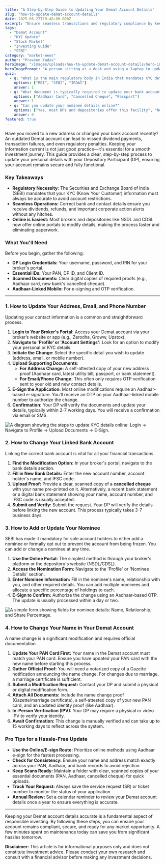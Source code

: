 ```yaml
---
title: "A Step-by-Step Guide to Updating Your Demat Account Details"
slug: "how-to-update-demat-account-details"
date: 2025-06-27T19:48:00.000Z
excerpt: "Ensure seamless transactions and regulatory compliance by keeping your Demat account details current. This guide simplifies updating your address, bank info, nominee, and more."
tags:
  - "Demat Account"
  - "KYC Update"
  - "Stock Market"
  - "Investing Guide"
  - "SEBI"
category: "market-news"
author: "Praveen Yadav"
heroImage: "/images/uploads/how-to-update-demat-account-details/hero-image.jpg"
heroImagePrompt: "A person sitting at a desk and using a laptop to update their online investment profile, symbolizing the process of updating a Demat account."
quiz:
  - q: "What is the main regulatory body in India that mandates KYC details be kept updated?"
    options: ["RBI", "SEBI", "IRDAI"]
    answer: 1
  - q: "What document is typically required to update your bank account in your Demat?"
    options: ["Aadhaar Card", "Cancelled Cheque", "Passport"]
    answer: 1
  - q: "Can you update your nominee details online?"
    options: ["Yes, most DPs and depositories offer this facility", "No, it must be done physically", "Only if you have a joint account"]
    answer: 0
featured: true
---
```


Have you moved to a new address or changed your bank account recently? An outdated Demat account can lead to missed dividend payments, transaction failures, and even regulatory penalties. Keeping your information current is not just good practice—it's essential for a smooth investment journey. This guide provides a clear, step-by-step process to update your personal details with your Depository Participant (DP), ensuring your account remains secure and fully functional.

### Key Takeaways
*   **Regulatory Necessity:** The Securities and Exchange Board of India (SEBI) mandates that your KYC (Know Your Customer) information must always be accurate to avoid account restrictions.
*   **Seamless Operations:** Correct bank and contact details ensure you receive dividends, refunds, and important corporate action alerts without any hitches.
*   **Online is Easiest:** Most brokers and depositories like NSDL and CDSL now offer online portals to modify details, making the process faster and eliminating paperwork.

### What You'll Need
Before you begin, gather the following:
*   **DP Login Credentials:** Your username, password, and PIN for your broker's portal.
*   **Essential IDs:** Your PAN, DP ID, and Client ID.
*   **Scanned Documents:** Clear digital copies of required proofs (e.g., Aadhaar card, new bank's cancelled cheque).
*   **Aadhaar-Linked Mobile:** For e-signing and OTP verification.

---

### 1. How to Update Your Address, Email, and Phone Number

Updating your contact information is a common and straightforward process.

1.  **Login to Your Broker's Portal:** Access your Demat account via your broker’s website or app (e.g., Zerodha, Groww, Upstox).
2.  **Navigate to 'Profile' or 'Account Settings':** Look for an option to modify your personal or KYC details.
3.  **Initiate the Change:** Select the specific detail you wish to update (address, email, or mobile number).
4.  **Upload Supporting Documents:**
    *   **For Address Change:** A self-attested copy of your new address proof (Aadhaar card, latest utility bill, passport, or bank statement).
    *   **For Email/Phone Change:** This often only requires OTP verification sent to your old and new contact details.
5.  **E-Sign the Application:** Most online modifications require an Aadhaar-based e-signature. You'll receive an OTP on your Aadhaar-linked mobile number to authorize the change.
6.  **Confirmation:** Your DP will verify the documents and update your details, typically within 2-7 working days. You will receive a confirmation via email or SMS.

![A diagram showing the steps to update KYC details online: Login -> Navigate to Profile -> Upload Documents -> E-Sign.](/images/uploads/how-to-update-demat-account-details/kyc-update-process.png)

### 2. How to Change Your Linked Bank Account

Linking the correct bank account is vital for all your financial transactions.

1.  **Find the Modification Option:** In your broker's portal, navigate to the bank details section.
2.  **Fill in New Bank Details:** Enter the new account number, account holder's name, and IFSC code.
3.  **Upload Proof:** Provide a clear, scanned copy of a **cancelled cheque** with your name pre-printed on it. Alternatively, a recent bank statement or a digital bank statement showing your name, account number, and IFSC code is usually accepted.
4.  **Submit and Verify:** Submit the request. Your DP will verify the details before linking the new account. This process typically takes 3-7 business days.

### 3. How to Add or Update Your Nominee

SEBI has made it mandatory for sole account holders to either add a nominee or formally opt out to prevent the account from being frozen. You can add or change a nominee at any time.

1.  **Use the Online Portal:** The simplest method is through your broker's platform or the depository's website (NSDL/CDSL).
2.  **Access the Nomination Form:** Navigate to the 'Profile' or 'Nominee Details' section.
3.  **Enter Nominee Information:** Fill in the nominee's name, relationship with you, and other required details. You can add multiple nominees and allocate a specific percentage of holdings to each.
4.  **E-Sign to Confirm:** Authorize the change using an Aadhaar-based OTP. The update is usually processed within a day or two.

![A simple form showing fields for nominee details: Name, Relationship, and Share Percentage.](/images/uploads/how-to-update-demat-account-details/nominee-form-visual.png)

### 4. How to Change Your Name in Your Demat Account

A name change is a significant modification and requires official documentation.

1.  **Update Your PAN Card First:** Your name in the Demat account must match your PAN card. Ensure you have updated your PAN card with the new name before starting this process.
2.  **Gather Official Proof:** You will need a notarized copy of a Gazette notification announcing the name change. For changes due to marriage, a marriage certificate is sufficient.
3.  **Submit a Modification Request:** Contact your DP and submit a physical or digital modification form.
4.  **Attach All Documents:** Include the name change proof (Gazette/marriage certificate), a self-attested copy of your new PAN card, and an updated identity proof (like Aadhaar).
5.  **In-Person Verification (IPV):** Your DP may require a physical or video IPV to verify your identity.
6.  **Await Confirmation:** This change is manually verified and can take up to 15 working days to reflect across the system.

### Pro Tips for a Hassle-Free Update

*   **Use the Online/E-sign Route:** Prioritize online methods using Aadhaar e-sign for the fastest processing.
*   **Check for Consistency:** Ensure your name and address match exactly across your PAN, Aadhaar, and bank records to avoid rejection.
*   **Keep Scans Ready:** Maintain a folder with clear, scanned copies of your essential documents (PAN, Aadhaar, cancelled cheque) for quick uploads.
*   **Track Your Request:** Always save the service request (SR) or ticket number to monitor the status of your application.
*   **Annual Review:** Set a calendar reminder to review your Demat account details once a year to ensure everything is accurate.

---

Keeping your Demat account details accurate is a fundamental aspect of responsible investing. By following these steps, you can ensure your account remains compliant, secure, and ready for any market opportunity. A few minutes spent on maintenance today can save you from significant hassles tomorrow.

**Disclaimer:** This article is for informational purposes only and does not constitute investment advice. Please conduct your own research and consult with a financial advisor before making any investment decisions.